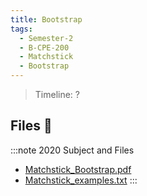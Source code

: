 ```yaml
---
title: Bootstrap
tags:
  - Semester-2
  - B-CPE-200
  - Matchstick
  - Bootstrap
---
```

> Timeline: ?


## Files 📂

:::note 2020 Subject and Files
- [Matchstick_Bootstrap.pdf](https://github.com/Studio-17/Epitech-Subjects/raw/main/Semester-2/B-CPE-200/Matchstick/Bootstrap/Matchstick_Bootstrap.pdf)
- [Matchstick_examples.txt](https://github.com/Studio-17/Epitech-Subjects/raw/main/Semester-2/B-CPE-200/Matchstick/Bootstrap/Matchstick_examples.txt)
:::

